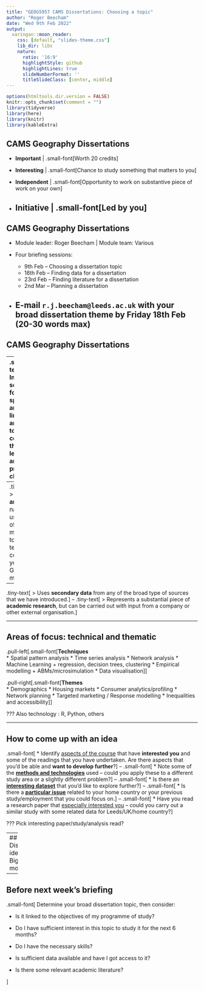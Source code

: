 ```yaml
---
title: "GEOG5957 CAMS Dissertations: Choosing a topic"
author: "Roger Beecham"
date: "Wed 9th Feb 2022"
output:
  xaringan::moon_reader:
    css: [default, "slides-theme.css"]
    lib_dir: libs
    nature:
      ratio: '16:9'
      highlightStyle: github
      highlightLines: true
      slideNumberFormat: ''
      titleSlideClass: [center, middle]
---
```


```r
options(htmltools.dir.version = FALSE)
knitr::opts_chunk$set(comment = "")
library(tidyverse)
library(here)
library(knitr)
library(kableExtra)
```

## CAMS Geography Dissertations

<!-- |    |                                              |
|-------------|--------------------------------------------------------------|
| Important   | .small-font[Worth 20 credits]                                             |
| Interesting | .small-font[Chance to study something that matters to you]                |
| Independent | .small-font[Opportunity to work on substantive piece of work on your own] |
| Initiative  | .small-font[Led by you]                                                   | -->


* **Important**  | .small-font[Worth 20 credits]

* **Interesting** | .small-font[Chance to study something that matters to you]

* **Independent** | .small-font[Opportunity to work on substantive piece of work on your own]

* **Initiative**  | .small-font[Led by you]
---

## CAMS Geography Dissertations

* Module leader: Roger Beecham | Module team: Various

* Four briefing sessions:
  + 9th Feb -- Choosing a dissertation topic
  + 16th Feb -- Finding data for a dissertation
  + 23rd Feb -- Finding literature for a dissertation
  + 2nd Mar -- Planning a dissertation

* E-mail `r.j.beecham@leeds.ac.uk` with your broad dissertation theme by **Friday 18th Feb** (20-30 words max)
---

## CAMS Geography Dissertations

--
.small-text[
> Involves some form of **spatial analysis** linked to any of the topics covered in the lectures and practical classes.
]
--
.tiny-text[
> Is **analytic** in nature, using any of the methods, tools and techniques covered in your Geography modules
]
--
.tiny-text[
> Uses **secondary data** from any of the broad type of sources that we have introduced.
]
--
.tiny-text[
> Represents a substantial piece of **academic research**, but can be carried out with input from a company or other external organisation.
]

---

## Areas of focus: technical and thematic

.pull-left[.small-font[**Techniques** <br>
* Spatial pattern analysis
* Time series analysis
* Network analysis
* Machine Learning
  + regression, decision trees, clustering
* Empirical modelling
  + ABMs/microsimulation
* Data visualisation
]]

.pull-right[.small-font[**Themes** <br>
* Demographics
* Housing markets
* Consumer analytics/profiling
* Network planning
* Targeted marketing / Response modelling
* Inequalities and accessibility
]]


???
Also technology : R, Python, others

---

## How to come up with an idea

.small-font[
* Identify [aspects of the course](https://minerva.leeds.ac.uk/ultra/courses/_533806_1/cl/outline) that have **interested you** and some of the readings that you have undertaken.  Are there aspects that you’d be able and **want to develop further**?
]
--
.small-font[
* Note some of the **[methods and technologies](https://www.tidymodels.org/)** used -- could you apply these to a different study area or a slightly different problem?
]
--
.small-font[
* Is there an **[interesting dataset](https://movement.uber.com/?lang=en-GB)** that you’d like to explore further?
]
--
.small-font[
* Is there a **[particular issue](https://www.theguardian.com/society/2019/jan/28/improving-uk-cycling-rates-could-save-nhs-319m-says-report)** related to your home country or your previous study/employment that you could focus on.
]
--
.small-font[
* Have you read a research paper that [especially interested you](https://link.springer.com/article/10.1007/s12061-020-09347-2) -- could you carry out a similar study with some related data for Leeds/UK/home country?
]


???
Pick interesting paper/study/analysis read?

---
## Dissertation ideas from Big Data module


---

## Before next week's briefing

.small-font[
Determine your broad dissertation topic, then consider:

* Is it linked to the objectives of my programme of study?

* Do I have sufficient interest in this topic to study it for the next 6 months?

* Do I have the necessary skills?

* Is sufficient data available and have I got access to it?

* Is there some relevant academic literature?

]

